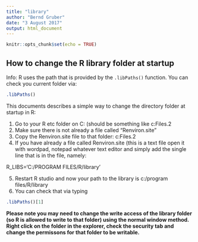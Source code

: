 ```yaml
---
title: "library"
author: "Bernd Gruber"
date: "3 August 2017"
output: html_document
---
```


```r
knitr::opts_chunk$set(echo = TRUE)
```

## How to change the R library folder at startup

Info: R uses the path that is provided by the ```.libPaths()``` function. You can check you current folder via:

```r
.libPaths()
```



This documents describes a simple way to change the directory folder at startup in R:

1.	Go to your R etc folder on C: (should be something like c:\Program Files\R\R-3.3.2\etc\
2.	Make sure there is not already a file called “Renviron.site”
3.	Copy the Renviron.site file to that folder: c:\Program Files\R\R-3.3.2\etc\
4.	If you have already a file called Renviron.site (this is a text file open it with wordpad, notepad whatever text editor and simply add the single line that is in the file, namely: 

R_LIBS='C:/PROGRAM FILES/R/library'

5.	Restart R studio and now your path to the library is c:/program files/R/library 
6.	You can check that via typing

```r
.libPaths()[1]
```


**Please note you may need to change the write access of the library folder (so R is allowed to write to that folder) using the normal window method. Right click on the folder in the explorer, check the security tab and change the permissons for that folder to be writable.**

